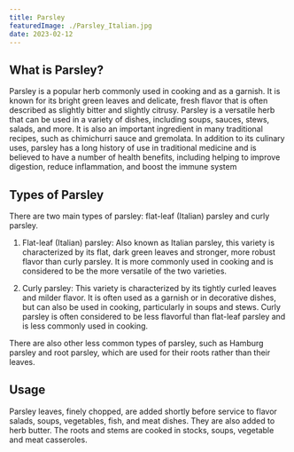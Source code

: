 ```yaml
---
title: Parsley
featuredImage: ./Parsley_Italian.jpg
date: 2023-02-12
---
```


## What is Parsley?

Parsley is a popular herb commonly used in cooking and as a garnish. It is known for its bright green leaves and delicate, fresh flavor that is often described as slightly bitter and slightly citrusy. Parsley is a versatile herb that can be used in a variety of dishes, including soups, sauces, stews, salads, and more. It is also an important ingredient in many traditional recipes, such as chimichurri sauce and gremolata. In addition to its culinary uses, parsley has a long history of use in traditional medicine and is believed to have a number of health benefits, including helping to improve digestion, reduce inflammation, and boost the immune system

## Types of Parsley

There are two main types of parsley: flat-leaf (Italian) parsley and curly parsley.

1. Flat-leaf (Italian) parsley: Also known as Italian parsley, this variety is characterized by its flat, dark green leaves and stronger, more robust flavor than curly parsley. It is more commonly used in cooking and is considered to be the more versatile of the two varieties.

2. Curly parsley: This variety is characterized by its tightly curled leaves and milder flavor. It is often used as a garnish or in decorative dishes, but can also be used in cooking, particularly in soups and stews. Curly parsley is often considered to be less flavorful than flat-leaf parsley and is less commonly used in cooking.

There are also other less common types of parsley, such as Hamburg parsley and root parsley, which are used for their roots rather than their leaves.

## Usage

Parsley leaves, finely chopped, are added shortly before service to flavor salads, soups, vegetables, fish, and meat dishes. They are also added to herb butter. The roots and stems are cooked in stocks, soups, vegetable and meat casseroles.
